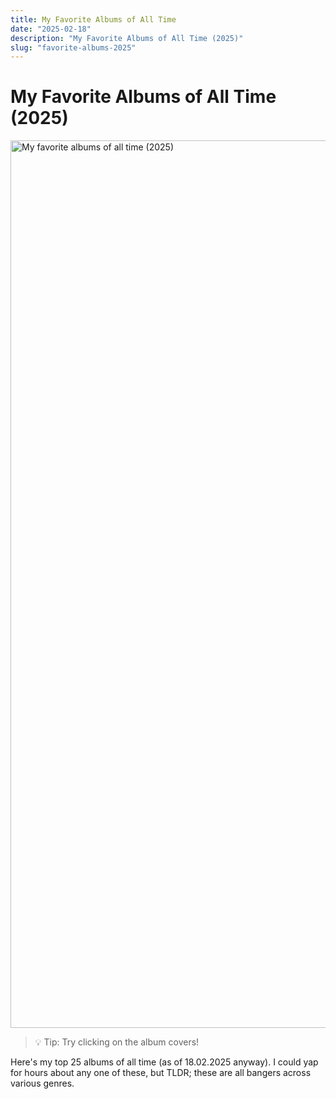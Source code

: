 ```yaml
---
title: My Favorite Albums of All Time
date: "2025-02-18"
description: "My Favorite Albums of All Time (2025)"
slug: "favorite-albums-2025"
---
```



# My Favorite Albums of All Time (2025)

<ScaleImageMap >
      <img src={favoriteAlbumsImage} style={{height: 'auto'}} id="favorite-albums-img" alt="My favorite albums of all time (2025)" useMap="#image-map" width="1419px" height="1420px"/>
      <map name="image-map" id="favorite-albums-img-map">
        <area target="_blank" alt="Unto Others - Mana" title="Unto Others - Mana" href="https://tidal.com/browse/album/157973177?u" coords="18,18,281,282" shape="rect"/>
        <area target="_blank" alt="Katatonia - The Great Cold Distance" title="Katatonia - The Great Cold Distance" href="https://tidal.com/browse/album/68048954?u" coords="301,18,563,282" shape="rect"/>
        <area target="_blank" alt="In Flames - Clayman" title="In Flames - Clayman" href="https://tidal.com/browse/album/130270645?u" coords="578,17,839,282" shape="rect"/>
        <area target="_blank" alt="Jimi Hendrix - Are You Experienced" title="Jimi Hendrix - Are You Experienced" href="https://tidal.com/browse/album/3254525?u" coords="858,19,1118,280" shape="rect"/>
        <area target="_blank" alt="Björk - Post" title="Björk - Post" href="https://tidal.com/browse/album/341273465?u" coords="1141,19,1401,281" shape="rect"/>
        <area target="_blank" alt="Sigh - Imaginary Sonicscape" title="Sigh - Imaginary Sonicscape" href="https://tidal.com/browse/album/52091368?u" coords="19,297,279,558" shape="rect"/>
        <area target="_blank" alt="Tool - Lateralus" title="Tool - Lateralus" href="https://tidal.com/browse/album/114330485?u" coords="295,298,563,562" shape="rect"/>
        <area target="_blank" alt="Jack Stauber - Pop Food" title="Jack Stauber - Pop Food" href="https://tidal.com/browse/album/72438595?u" coords="579,299,840,560" shape="rect"/>
        <area target="_blank" alt="David Bowie - Low" title="David Bowie - Low" href="https://tidal.com/browse/album/80419795?u" coords="858,297,1119,560" shape="rect"/>
        <area target="_blank" alt="Tame Impala - Currents" title="Tame Impala - Currents" href="https://tidal.com/browse/album/47696788?u" coords="1137,296,1397,560" shape="rect"/>
        <area target="_blank" alt="Oingo Boingo - Nothing To Fear" title="Oingo Boingo - Nothing To Fear" href="https://tidal.com/browse/album/35687870?u" coords="26,581,276,834" shape="rect"/>
        <area target="_blank" alt="Artillery - By Inheritance" title="Artillery - By Inheritance" href="https://tidal.com/browse/album/189450476?u" coords="300,581,563,843" shape="rect"/>
        <area target="_blank" alt="Talking Heads - Remain In Light" title="Talking Heads - Remain In Light" href="https://tidal.com/browse/album/68714376?u" coords="578,580,842,844" shape="rect"/>
        <area target="_blank" alt="Blackwater Holylight - Silence/Motion" title="Blackwater Holylight - Silence/Motion" href="https://tidal.com/browse/album/191044547?u" coords="855,579,1119,841" shape="rect"/>
        <area target="_blank" alt="Tyler, The Creator - Flower Boy" title="Tyler, The Creator - Flower Boy" href="https://tidal.com/browse/album/76331728?u" coords="1137,580,1402,841" shape="rect"/>
        <area target="_blank" alt="Nine Treasures - Wisdom Eyes" title="Nine Treasures - Wisdom Eyes" href="https://tidal.com/browse/album/406874030?u" coords="21,858,276,1122" shape="rect"/>
        <area target="_blank" alt="Moonsorrow - Verisäkeet" title="Moonsorrow - Verisäkeet" href="https://tidal.com/browse/album/275171437?u" coords="299,858,560,1120" shape="rect"/>
        <area target="_blank" alt="Candlemass - Epicus Doomicus Metallicus" title="Candlemass - Epicus Doomicus Metallicus" href="https://tidal.com/browse/album/68660554?u" coords="576,859,839,1120" shape="rect"/>
        <area target="_blank" alt="Circle - Rautatie" title="Circle - Rautatie" href="https://tidal.com/browse/album/17098077?u" coords="858,859,1119,1119" shape="rect"/>
        <area target="_blank" alt="Emma Ruth Rundle &amp; Thou - May Our Chambers Be Full" title="Emma Ruth Rundle &amp; Thou - May Our Chambers Be Full" href="https://tidal.com/browse/album/150471414?u" coords="1137,856,1397,1118" shape="rect"/>
        <area target="_blank" alt="Joji - BALLADS 1" title="Joji - BALLADS 1" href="https://tidal.com/browse/album/339005006?u" coords="19,1142,277,1401" shape="rect"/>
        <area target="_blank" alt="Be'lakor - Stone's Reach" title="Be'lakor - Stone's Reach" href="https://tidal.com/browse/album/79005640?u" coords="296,1141,559,1402" shape="rect"/>
        <area target="_blank" alt="King Gizzard &amp; The Lizard Wizard - Infest The Rats' Nest" title="King Gizzard &amp; The Lizard Wizard - Infest The Rats' Nest" href="https://tidal.com/browse/album/253302409?u" coords="578,1142,840,1399" shape="rect"/>
        <area target="_blank" alt="Tauk - Collisions" title="Tauk - Collisions" href="https://tidal.com/browse/album/31953356?u" coords="863,1142,1117,1399" shape="rect"/>
        <area target="_blank" alt="Blue Öyster Cult - Fire of Unknown Origin" title="Blue Öyster Cult - Fire of Unknown Origin" href="https://tidal.com/browse/album/540131?u" coords="1138,1142,1401,1399" shape="rect"/>
      </map>  
      </ScaleImageMap>

> 💡 Tip: Try clicking on the album covers!

Here's my top 25 albums of all time (as of 18.02.2025 anyway). I could yap for hours about any one of these, but TLDR; these are all bangers across various genres. 

